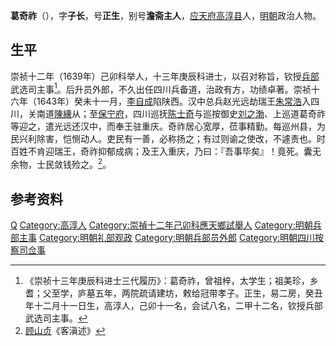 '''葛奇祚'''（{{bd|？||？||}}），字'''子长'''，号'''正生'''，别号'''澹斋主人'''，[[应天府|应天府]][[高淳县|高淳县]]人，[[明朝|明朝]]政治人物。
 
== 生平 ==
崇祯十二年（1639年）己卯科举人，十三年庚辰科进士，以召对称旨，钦授[[兵部|兵部]]武选司主事<ref>《崇祯十三年庚辰科进士三代履历》：葛奇祚，曾祖梓，太学生；祖美珍，乡耆；父至学，庐墓五年，两院疏请建坊，敕给冠带孝子。正生，易二房，癸丑年十二月十一日生，高淳人，己卯十一名，会试八名，二甲十二名，钦授兵部武选司主事。</ref>。后升员外郎，不久出任四川兵备道，治政有方，功绩卓著。崇祯十六年（1643年）癸未十一月，[[李自成|李自成]]陷陕西。汉中总兵赵光远劫瑞王[[朱常浩|朱常浩]]入四川，关南道[[陳纁|陳纁]]从；至[[保宁府|保宁府]]，四川巡抚[[陈士奇|陈士奇]]与巡按御史[[刘之渤|刘之渤]]、上巡道葛奇祚等迎之，遣光远还汉中，而奉王驻重庆。奇祚居心宽厚，莅事精勤。每巡州县，为民兴利除害，恺恻动人。吏民有一善，必称扬之；有过则谕之使改，不遽责也。时百姓不肯迎瑞王，奇祚抑郁成病；及王入重庆，乃曰：『吾事毕矣』！竟死。囊无余物，士民敛钱殓之。<ref>[[顾山贞|顾山贞]]《客滇述》</ref>。
 
==参考资料==
{{reflist}}
 
{{崇禎十三年庚辰科殿試金榜}}

{{Authority control}}

{{DEFAULTSORT:}}
[[Category:葛姓|Q]]
[[Category:高淳人|Category:高淳人]]
[[Category:崇禎十二年己卯科應天鄉試舉人|Category:崇禎十二年己卯科應天鄉試舉人]]
[[Category:明朝兵部主事|Category:明朝兵部主事]]
[[Category:明朝礼部观政|Category:明朝礼部观政]]
[[Category:明朝兵部员外郎|Category:明朝兵部员外郎]]
[[Category:明朝四川按察司佥事|Category:明朝四川按察司佥事]]


{{明朝人物小作品}}